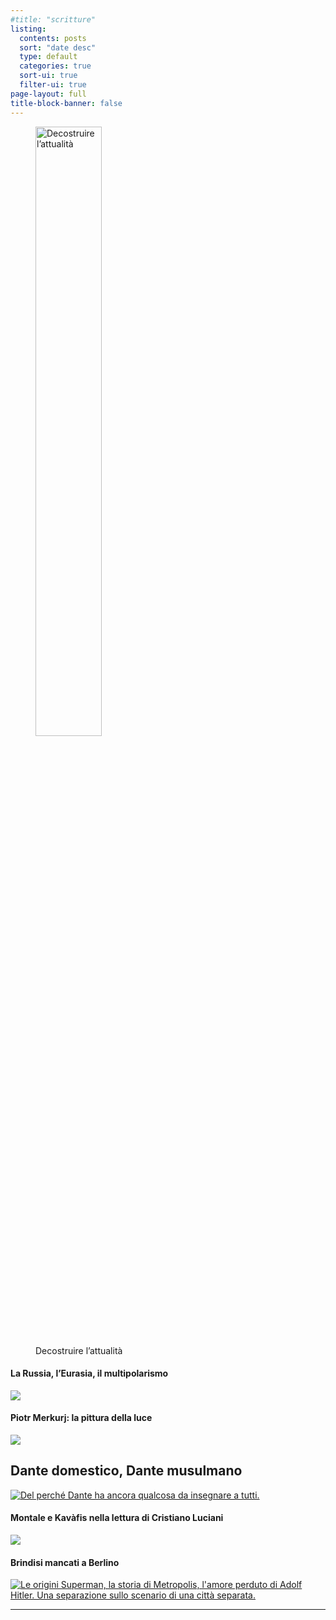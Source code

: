 ```yaml
---
#title: "scritture"
listing:
  contents: posts
  sort: "date desc"
  type: default
  categories: true
  sort-ui: true
  filter-ui: true
page-layout: full
title-block-banner: false
---
```


::: grid
::: g-col-12
![Decostruire l'attualità](/images/scritture_logo.png){fig-align="center" width="50%"}
:::

::: {.g-col-12 .g-col-md-3}
#### La Russia, l'Eurasia, il multipolarismo

[![](/images/2017/04/Childrens-Choir-of-Russia.jpg){fig-align="left"}](/posts/pages/russia-eurasia-mutipolarismo.html)

#### Piotr Merkurj: la pittura della luce

[![](/images/2017/11/Vetrata-Palma-di-Montechiaro-AG.jpg){fig-align="left"}](/posts/pages/2017-11-07-piotr-merkurj-la-pittura-della-luce.html)
:::

::: {.g-col-12 .g-col-md-6}
## Dante domestico, Dante musulmano

[![Del perché Dante ha ancora qualcosa da insegnare a tutti.](/images/gerione.jpg){fig-align="left"}](/posts/pages/danteislam.html)
:::

::: {.g-col-12 .g-col-md-3}
#### Montale e Kavàfis nella lettura di Cristiano Luciani

[![](/images/2017/12/panni_stesi_sull_egeo.jpg){fig-align="left"}](/posts/pages/2017-09-21-montale-kavafis-cristiano-luciani.html)

#### Brindisi mancati a Berlino

[![Le origini Superman, la storia di Metropolis, l\'amore perduto di Adolf Hitler. Una separazione sullo scenario di una città separata.](/images/2017/10/brindisi_mancati.jpg){fig-align="left"}](/posts/pages/2017-07-15-brindisi-mancati-berlino-metropolis-superman.html)
:::
:::

------------------------------------------------------------------------
